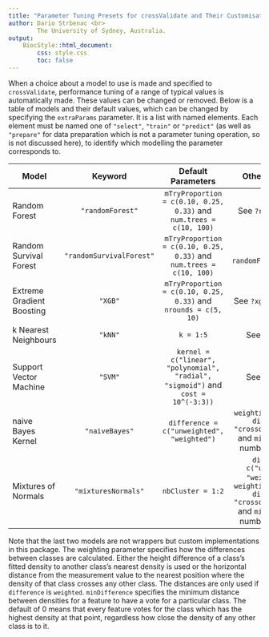 ```yaml
---
title: "Parameter Tuning Presets for crossValidate and Their Customisation"
author: Dario Strbenac <br>
        The University of Sydney, Australia.
output: 
    BiocStyle::html_document:
        css: style.css
        toc: false
---
```


When a choice about a model to use is made and specified to `crossValidate`, performance tuning of a range of typical values is automatically made. These values can be changed or removed. Below is a table of models and their default values, which can be changed by specifying the `extraParams` parameter. It is a list with named elements. Each element must be named one of `"select"`, `"train"` or `"predict"` (as well as `"prepare"` for data preparation which is not a parameter tuning operation, so is not discussed here), to identify which modelling the parameter corresponds to.

Model | Keyword | Default Parameters | Other Parameters
----|:----:|:----:|:----:
Random Forest | `"randomForest"` | `mTryProportion = c(0.10, 0.25, 0.33)` and `num.trees = c(10, 100)` | See `?ranger::ranger` 
Random Survival Forest | `"randomSurvivalForest"` | `mTryProportion = c(0.10, 0.25, 0.33)` and `num.trees = c(10, 100)` | See `?randomForestSRC::rfsrc`
Extreme Gradient Boosting | `"XGB"` | `mTryProportion = c(0.10, 0.25, 0.33)` and `nrounds = c(5, 10)` | See `?xgboost::xgboost`
k Nearest Neighbours | `"kNN"` | `k = 1:5` | See `?class::knn`
Support Vector Machine | `"SVM"` | `kernel = c("linear", "polynomial", "radial", "sigmoid")` and  `cost = 10^(-3:3))` | See `?e1071::svm`
naive Bayes Kernel | `"naiveBayes"` | `difference = c("unweighted", "weighted")` | `weighting = c("height difference", "crossover distance")` and `minDifference`, a number 0 or higher.
Mixtures of Normals | `"mixturesNormals"` | `nbCluster = 1:2` | `difference = c("unweighted", "weighted")` and `weighting = c("height difference", "crossover distance")` and `minDifference`, a number 0 or higher.

Note that the last two models are not wrappers but custom implementations in this package. The weighting parameter specifies how the differences between classes are calculated. Either the height difference of a class's fitted density to another class's nearest density is used or the horizontal distance from the measurement value to the nearest position where the density of that class crosses any other class. The distances are only used if `difference` is `weighted`. `minDifference` specifies the minimum distance between densities for a feature to have a vote for a particular class. The default of 0 means that every feature votes for the class which has the highest density at that point, regardless how close the density of any other class is to it.